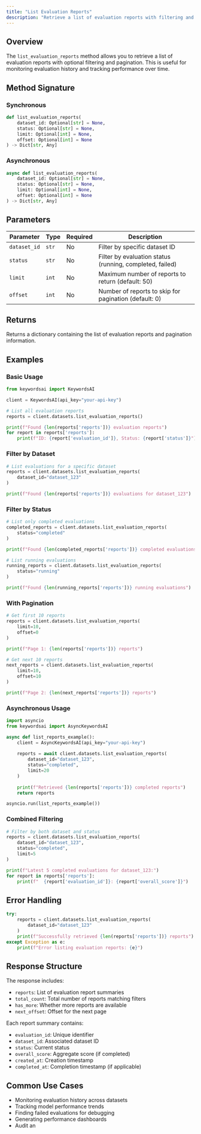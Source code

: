 ```yaml
---
title: "List Evaluation Reports"
description: "Retrieve a list of evaluation reports with filtering and pagination"
---
```


## Overview

The `list_evaluation_reports` method allows you to retrieve a list of evaluation reports with optional filtering and pagination. This is useful for monitoring evaluation history and tracking performance over time.

## Method Signature

### Synchronous
```python
def list_evaluation_reports(
    dataset_id: Optional[str] = None,
    status: Optional[str] = None,
    limit: Optional[int] = None,
    offset: Optional[int] = None
) -> Dict[str, Any]
```

### Asynchronous
```python
async def list_evaluation_reports(
    dataset_id: Optional[str] = None,
    status: Optional[str] = None,
    limit: Optional[int] = None,
    offset: Optional[int] = None
) -> Dict[str, Any]
```

## Parameters

| Parameter | Type | Required | Description |
|-----------|------|----------|-------------|
| `dataset_id` | `str` | No | Filter by specific dataset ID |
| `status` | `str` | No | Filter by evaluation status (running, completed, failed) |
| `limit` | `int` | No | Maximum number of reports to return (default: 50) |
| `offset` | `int` | No | Number of reports to skip for pagination (default: 0) |

## Returns

Returns a dictionary containing the list of evaluation reports and pagination information.

## Examples

### Basic Usage
```python
from keywordsai import KeywordsAI

client = KeywordsAI(api_key="your-api-key")

# List all evaluation reports
reports = client.datasets.list_evaluation_reports()

print(f"Found {len(reports['reports'])} evaluation reports")
for report in reports['reports']:
    print(f"ID: {report['evaluation_id']}, Status: {report['status']}")
```

### Filter by Dataset
```python
# List evaluations for a specific dataset
reports = client.datasets.list_evaluation_reports(
    dataset_id="dataset_123"
)

print(f"Found {len(reports['reports'])} evaluations for dataset_123")
```

### Filter by Status
```python
# List only completed evaluations
completed_reports = client.datasets.list_evaluation_reports(
    status="completed"
)

print(f"Found {len(completed_reports['reports'])} completed evaluations")

# List running evaluations
running_reports = client.datasets.list_evaluation_reports(
    status="running"
)

print(f"Found {len(running_reports['reports'])} running evaluations")
```

### With Pagination
```python
# Get first 10 reports
reports = client.datasets.list_evaluation_reports(
    limit=10,
    offset=0
)

print(f"Page 1: {len(reports['reports'])} reports")

# Get next 10 reports
next_reports = client.datasets.list_evaluation_reports(
    limit=10,
    offset=10
)

print(f"Page 2: {len(next_reports['reports'])} reports")
```

### Asynchronous Usage
```python
import asyncio
from keywordsai import AsyncKeywordsAI

async def list_reports_example():
    client = AsyncKeywordsAI(api_key="your-api-key")
    
    reports = await client.datasets.list_evaluation_reports(
        dataset_id="dataset_123",
        status="completed",
        limit=20
    )
    
    print(f"Retrieved {len(reports['reports'])} completed reports")
    return reports

asyncio.run(list_reports_example())
```

### Combined Filtering
```python
# Filter by both dataset and status
reports = client.datasets.list_evaluation_reports(
    dataset_id="dataset_123",
    status="completed",
    limit=5
)

print(f"Latest 5 completed evaluations for dataset_123:")
for report in reports['reports']:
    print(f"  {report['evaluation_id']}: {report['overall_score']}")
```

## Error Handling

```python
try:
    reports = client.datasets.list_evaluation_reports(
        dataset_id="dataset_123"
    )
    print(f"Successfully retrieved {len(reports['reports'])} reports")
except Exception as e:
    print(f"Error listing evaluation reports: {e}")
```

## Response Structure

The response includes:

- `reports`: List of evaluation report summaries
- `total_count`: Total number of reports matching filters
- `has_more`: Whether more reports are available
- `next_offset`: Offset for the next page

Each report summary contains:
- `evaluation_id`: Unique identifier
- `dataset_id`: Associated dataset ID
- `status`: Current status
- `overall_score`: Aggregate score (if completed)
- `created_at`: Creation timestamp
- `completed_at`: Completion timestamp (if applicable)

## Common Use Cases

- Monitoring evaluation history across datasets
- Tracking model performance trends
- Finding failed evaluations for debugging
- Generating performance dashboards
- Audit an